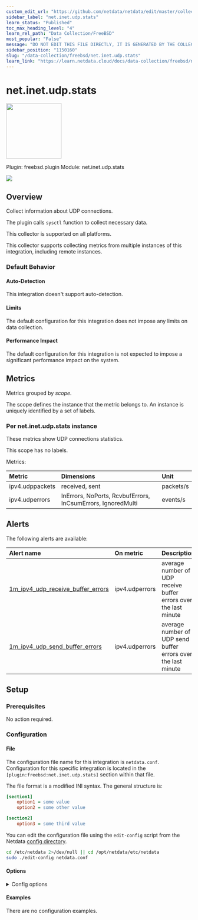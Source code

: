 ```yaml
---
custom_edit_url: "https://github.com/netdata/netdata/edit/master/collectors/freebsd.plugin/metadata.yaml"
sidebar_label: "net.inet.udp.stats"
learn_status: "Published"
toc_max_heading_level: "4"
learn_rel_path: "Data Collection/FreeBSD"
most_popular: "False"
message: "DO NOT EDIT THIS FILE DIRECTLY, IT IS GENERATED BY THE COLLECTOR'S metadata.yaml FILE"
sidebar_position: "1150160"
slug: "/data-collection/freebsd/net.inet.udp.stats"
learn_link: "https://learn.netdata.cloud/docs/data-collection/freebsd/net.inet.udp.stats"
---
```



# net.inet.udp.stats


<img src="https://netdata.cloud/img/network.svg" width="150"/>


Plugin: freebsd.plugin
Module: net.inet.udp.stats

<img src="https://img.shields.io/badge/maintained%20by-Netdata-%2300ab44" />

## Overview

Collect information about UDP connections.

The plugin calls `sysctl` function to collect necessary data.

This collector is supported on all platforms.

This collector supports collecting metrics from multiple instances of this integration, including remote instances.


### Default Behavior

#### Auto-Detection

This integration doesn't support auto-detection.

#### Limits

The default configuration for this integration does not impose any limits on data collection.

#### Performance Impact

The default configuration for this integration is not expected to impose a significant performance impact on the system.


## Metrics

Metrics grouped by *scope*.

The scope defines the instance that the metric belongs to. An instance is uniquely identified by a set of labels.



### Per net.inet.udp.stats instance

These metrics show UDP connections statistics.

This scope has no labels.

Metrics:

| Metric | Dimensions | Unit |
|:------|:----------|:----|
| ipv4.udppackets | received, sent | packets/s |
| ipv4.udperrors | InErrors, NoPorts, RcvbufErrors, InCsumErrors, IgnoredMulti | events/s |



## Alerts


The following alerts are available:

| Alert name  | On metric | Description |
|:------------|:----------|:------------|
| [ 1m_ipv4_udp_receive_buffer_errors ](https://github.com/netdata/netdata/blob/master/health/health.d/udp_errors.conf) | ipv4.udperrors | average number of UDP receive buffer errors over the last minute |
| [ 1m_ipv4_udp_send_buffer_errors ](https://github.com/netdata/netdata/blob/master/health/health.d/udp_errors.conf) | ipv4.udperrors | average number of UDP send buffer errors over the last minute |


## Setup

### Prerequisites

No action required.

### Configuration

#### File

The configuration file name for this integration is `netdata.conf`.
Configuration for this specific integration is located in the `[plugin:freebsd:net.inet.udp.stats]` section within that file.

The file format is a modified INI syntax. The general structure is:

```ini
[section1]
    option1 = some value
    option2 = some other value

[section2]
    option3 = some third value
```
You can edit the configuration file using the `edit-config` script from the
Netdata [config directory](/docs/configuring/configuration#the-netdata-config-directory).

```bash
cd /etc/netdata 2>/dev/null || cd /opt/netdata/etc/netdata
sudo ./edit-config netdata.conf
```
#### Options



<details><summary>Config options</summary>

| Name | Description | Default | Required |
|:----|:-----------|:-------|:--------:|
| ipv4 UDP packets | Enable or disable ipv4 UDP packets metric. | yes | no |
| ipv4 UDP errors | Enable or disable ipv4 UDP errors metric. | yes | no |

</details>

#### Examples
There are no configuration examples.


